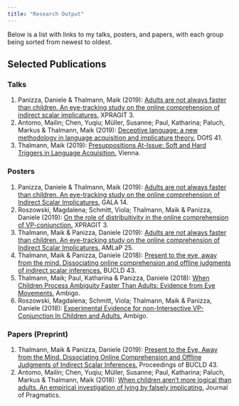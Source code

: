 ```yaml
---
title: "Research Output"
---
```


Below is a list with links to my talks, posters, and papers, with each group being sorted from newest to oldest. 

## Selected Publications {.tabset .tabset-fade}

### Talks

1. Panizza, Daniele & Thalmann, Maik (2019): [Adults are not always faster than children. An eye-tracking study on the online comprehension of indirect scalar implicatures.](media/talks/XPrag-It_Panizza:Thalmann.pdf) XPRAGIT 3.
1. Antomo, Mailin; Chen, Yuqiu; Müller, Susanne; Paul, Katharina; Paluch, Markus & Thalmann, Maik (2019): [Deceptive language: a new methodology in language acquisition and implicature theory.](media/talks/DGfS_Antomo:Chen:Müller:Paluch:Paul:Thalmann.pdf) DGfS 41.
1. Thalmann, Maik (2019): [Presuppositions At-Issue: Soft and Hard Triggers in Language Acquisition.](media/talks/Vienna_Thalmann.pdf) Vienna.

### Posters

1. Panizza, Daniele & Thalmann, Maik (2019): [Adults are not always faster than children. An eye-tracking study on the online comprehension of Indirect Scalar Implicatures.](media/posters/AMLaP_Thalmann:Panizza.pdf) GALA 14.
1. Roszowski, Magdalena; Schmitt, Viola; Thalmann, Maik & Panizza, Daniele (2019): [On the role of distribuitivity in the online comprehension of VP-conjunction.](media/posters/XPrag-It_Roszowski:Schmitt:Thalmann:Panizza.pdf) XPRAGIT 3.
1. Thalmann, Maik & Panizza, Daniele (2019): [Adults are not always faster than children. An eye-tracking study on the online comprehension of Indirect Scalar Implicatures.](media/posters/AMLaP_Thalmann:Panizza.pdf) AMLaP 25.
1. Thalmann, Maik & Panizza, Daniele (2018): [Present to the eye, away from the mind. Dissociating online comprehension and offline judgments of indirect scalar inferences.](media/posters/BUCLD_Thalmann:Panizza_Poster.pdf) BUCLD 43.
1. Thalmann, Maik; Paul, Katharina & Panizza, Daniele (2018): [When Children Process Ambiguity Faster Than Adults: Evidence from Eye Movements.](media/posters/Ambigo_Thalmann:Paul:Panizza.pdf) Ambigo.
1. Roszowski, Magdalena; Schmitt, Viola; Thalmann, Maik & Panizza, Daniele (2018): [Experimental Evidence for non-Intersective VP-Conjunction In Children and Adults.](media/posters/Ambigo_Roszowski:Schmitt:Thalmann:Panizza.pdf) Ambigo.

### Papers (Preprint)

<!-- 1. Thalmann, Chen, Müller, Paluch & Antomo (*submitted*): [Against PCI-GCI uniformity. Evidence from deceptive language in German and Chinese.](media/papers/LB_Thalmann:Chen:Müller:Paluch:Antomo.pdf) Linguistische Berichte. -->
1. Thalmann, Maik & Panizza, Daniele (2019): [Present to the Eye, Away from the Mind. Dissociating Online Comprehension and Offline Judgments of Indirect Scalar Inferences.](http://www.lingref.com/bucld/43/BUCLD43-52.pdf) Proceedings of BUCLD 43.
1. Antomo, Mailin; Chen, Yuqiu; Müller, Susanne; Paul, Katharina; Paluch, Markus & Thalmann, Maik (2018): [When children aren't more logical than adults. An empirical investigation of lying by falsely implicating.](https://doi.org/10.1016/j.pragma.2018.09.010) Journal of Pragmatics.
